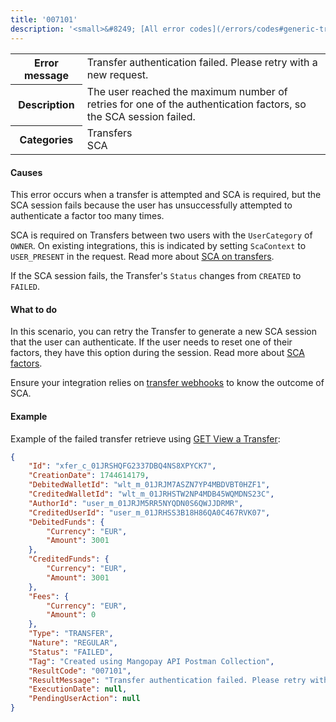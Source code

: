 ---
title: '007101'
description: '<small>&#8249; [All error codes](/errors/codes#generic-transaction-errors)</small>'
---
  
<table>
    <tbody>
        <tr>
            <th class="header"><strong>Error message</strong></th>
            <td class="table-content">Transfer authentication failed. Please retry with a new request.</td>
        </tr>
        <tr>
            <th class="header"><strong>Description</strong></th>
            <td class="table-content">The user reached the maximum number of retries for one of the authentication factors, so the SCA session failed.</td>
        </tr>
        <tr>
            <th class="header"><strong>Categories</strong></th>
            <td class="table-content">  
<div class="label">Transfers</div>  
<div class="label">SCA</div>  
</td>
        </tr>
    </tbody>
</table>  

#### Causes  

This error occurs when a transfer is attempted and SCA is required, but the SCA session fails because the user has unsuccessfully attempted to authenticate a factor too many times. 

SCA is required on Transfers between two users with the `UserCategory` of `OWNER`. On existing integrations, this is indicated by setting `ScaContext` to `USER_PRESENT` in the request. Read more about [SCA on transfers](/guides/sca/transfers).

If the SCA session fails, the Transfer's `Status` changes from `CREATED` to `FAILED`.

#### What to do  

In this scenario, you can retry the Transfer to generate a new SCA session that the user can authenticate. If the user needs to reset one of their factors, they have this option during the session. Read more about [SCA factors](/guides/sca/factors).

Ensure your integration relies on [transfer webhooks](/webhooks/event-types#transfers) to know the outcome of SCA.

#### Example 

Example of the failed transfer retrieve using [GET View a Transfer](/api-reference/transfers/view-transfer):

```json
{
    "Id": "xfer_c_01JRSHQFG2337DBQ4NS8XPYCK7",
    "CreationDate": 1744614179,
    "DebitedWalletId": "wlt_m_01JRJM7ASZN7YP4MBDVBT0HZF1",
    "CreditedWalletId": "wlt_m_01JRHSTW2NP4MDB45WQMDNS23C",
    "AuthorId": "user_m_01JRJM5RR5NYQDN0S6QWJJDRMR",
    "CreditedUserId": "user_m_01JRHSS3B18H86QA0C467RVK07",
    "DebitedFunds": {
        "Currency": "EUR",
        "Amount": 3001
    },
    "CreditedFunds": {
        "Currency": "EUR",
        "Amount": 3001
    },
    "Fees": {
        "Currency": "EUR",
        "Amount": 0
    },
    "Type": "TRANSFER",
    "Nature": "REGULAR",
    "Status": "FAILED",
    "Tag": "Created using Mangopay API Postman Collection",
    "ResultCode": "007101",
    "ResultMessage": "Transfer authentication failed. Please retry with a new request.",
    "ExecutionDate": null,
    "PendingUserAction": null
}
```

